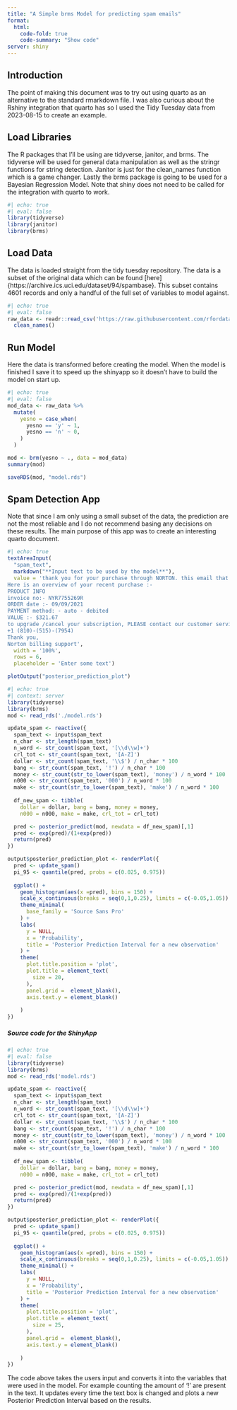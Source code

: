 ```yaml
---
title: "A Simple brms Model for predicting spam emails"
format: 
  html:
    code-fold: true
    code-summary: "Show code"
server: shiny
---
```


## Introduction

The point of making this document was to try out using quarto as an alternative to the standard rmarkdown file. I was also curious about the Rshiny integration that quarto has so I used the Tidy Tuesday data from 2023-08-15 to create an example. 

## Load Libraries

The R packages that I'll be using are tidyverse, janitor, and brms. The tidyverse will be used for general data manipulation as well as the stringr functions for string detection. Janitor is just for the clean_names function which is a game changer. Lastly the brms package is going to be used for a Bayesian Regression Model. Note that shiny does not need to be called for the integration with quarto to work.

```r
#| echo: true
#| eval: false  
library(tidyverse)
library(janitor)
library(brms)
```

## Load Data

The data is loaded straight from the tidy tuesday repository. The data is a subset of the original data which can be found [here]{https://archive.ics.uci.edu/dataset/94/spambase}. This subset contains 4601 records and only a handful of the full set of variables to model against.

```r
#| echo: true
#| eval: false
raw_data <- readr::read_csv('https://raw.githubusercontent.com/rfordatascience/tidytuesday/master/data/2023/2023-08-15/spam.csv') %>%
  clean_names()
```

## Run Model

Here the data is transformed before creating the model. When the model is finished I save it to speed up the shinyapp so it doesn't have to build the model on start up.
```r
#| echo: true
#| eval: false
mod_data <- raw_data %>%
  mutate(
    yesno = case_when(
      yesno == 'y' ~ 1,
      yesno == 'n' ~ 0,
    )
  )

mod <- brm(yesno ~ ., data = mod_data)
summary(mod)

saveRDS(mod, "model.rds")
```

## Spam Detection App

Note that since I am only using a small subset of the data, the prediction are not the most reliable and I do not recommend basing any decisions on these results. The main purpose of this app was to create an interesting quarto document.

```r
#| echo: true
textAreaInput(
  "spam_text",
  markdown("**Input text to be used by the model**"), 
  value = 'thank you for your purchase through NORTON. this email that is to inform you your annual subscription with Norton is RENEWED.
Here is an overview of your recent purchase :-
PRODUCT INFO
invoice no:- NYR7755269R
ORDER date :- 09/09/2021
PAYMENT method: - auto - debited
VALUE :- $321.67
to upgrade /cancel your subscription, PLEASE contact our customer service at
+1 (810)-(515)-(7954)
Thank you,
Norton billing support',
  width = '100%',
  rows = 6,
  placeholder = 'Enter some text')

plotOutput("posterior_prediction_plot")
```

```r
#| echo: true
#| context: server
library(tidyverse)
library(brms)
mod <- read_rds('./model.rds')

update_spam <- reactive({
  spam_text <- input$spam_text
  n_char <- str_length(spam_text)
  n_word <- str_count(spam_text, '[\\d\\w]+')
  crl_tot <- str_count(spam_text, '[A-Z]')
  dollar <- str_count(spam_text, '\\$') / n_char * 100
  bang <- str_count(spam_text, '!') / n_char * 100
  money <- str_count(str_to_lower(spam_text), 'money') / n_word * 100
  n000 <- str_count(spam_text, '000') / n_word * 100
  make <- str_count(str_to_lower(spam_text), 'make') / n_word * 100
  
  df_new_spam <- tibble(
    dollar = dollar, bang = bang, money = money,
    n000 = n000, make = make, crl_tot = crl_tot)

  pred <- posterior_predict(mod, newdata = df_new_spam)[,1]
  pred <- exp(pred)/(1+exp(pred))
  return(pred)
})

output$posterior_prediction_plot <- renderPlot({
  pred <- update_spam()
  pi_95 <- quantile(pred, probs = c(0.025, 0.975))
  
  ggplot() +
    geom_histogram(aes(x =pred), bins = 150) +
    scale_x_continuous(breaks = seq(0,1,0.25), limits = c(-0.05,1.05)) +
    theme_minimal(
      base_family = 'Source Sans Pro'
    ) +
    labs(
      y = NULL,
      x = 'Probability',
      title = 'Posterior Prediction Interval for a new observation'
    ) +
    theme(
      plot.title.position = 'plot',
      plot.title = element_text(
        size = 20,
      ),
      panel.grid =  element_blank(),
      axis.text.y = element_blank()
      
    )
})
```

##### Source code for the ShinyApp

```r
#| echo: true
#| eval: false
library(tidyverse)
library(brms)
mod <- read_rds('model.rds')

update_spam <- reactive({
  spam_text <- input$spam_text
  n_char <- str_length(spam_text)
  n_word <- str_count(spam_text, '[\\d\\w]+')
  crl_tot <- str_count(spam_text, '[A-Z]')
  dollar <- str_count(spam_text, '\\$') / n_char * 100
  bang <- str_count(spam_text, '!') / n_char * 100
  money <- str_count(str_to_lower(spam_text), 'money') / n_word * 100
  n000 <- str_count(spam_text, '000') / n_word * 100
  make <- str_count(str_to_lower(spam_text), 'make') / n_word * 100
  
  df_new_spam <- tibble(
    dollar = dollar, bang = bang, money = money,
    n000 = n000, make = make, crl_tot = crl_tot)

  pred <- posterior_predict(mod, newdata = df_new_spam)[,1]
  pred <- exp(pred)/(1+exp(pred))
  return(pred)
})

output$posterior_prediction_plot <- renderPlot({
  pred <- update_spam()
  pi_95 <- quantile(pred, probs = c(0.025, 0.975))
  
  ggplot() +
    geom_histogram(aes(x =pred), bins = 150) +
    scale_x_continuous(breaks = seq(0,1,0.25), limits = c(-0.05,1.05)) +
    theme_minimal() +
    labs(
      y = NULL,
      x = 'Probability',
      title = 'Posterior Prediction Interval for a new observation'
    ) +
    theme(
      plot.title.position = 'plot',
      plot.title = element_text(
        size = 25,
      ),
      panel.grid =  element_blank(),
      axis.text.y = element_blank()
      
    )
})
```

The code above takes the users input and converts it into the variables that were used in the model. For example counting the amount of '!' are present in the text. It updates every time the text box is changed and plots a new Posterior Prediction Interval based on the results.
